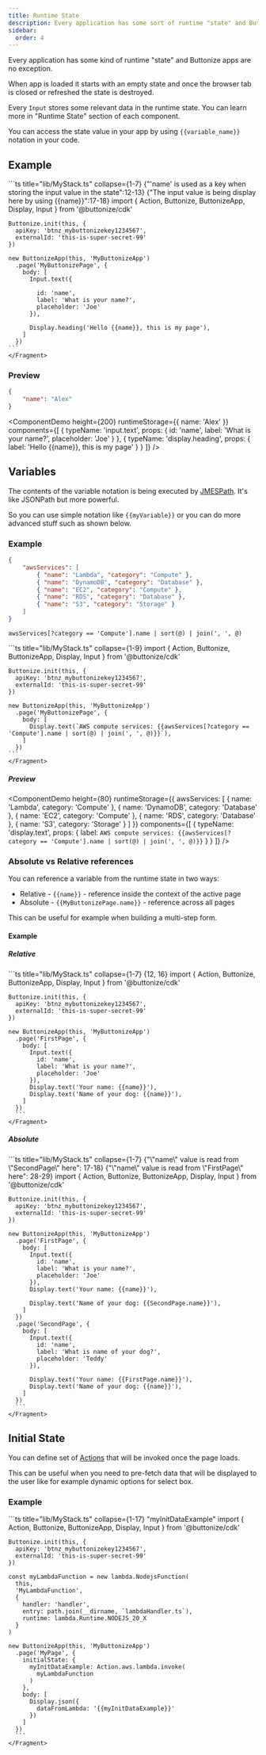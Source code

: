 ```yaml
---
title: Runtime State
description: Every application has some sort of runtime "state" and Buttonize apps are no exception. Learn more about how Buttonize Runtime State works.
sidebar:
  order: 4
---
```



<FrameworkSelect />

Every application has some kind of runtime "state" and Buttonize apps are no exception.

When app is loaded it starts with an empty state and once the browser tab is closed or refreshed the state is destroyed.

Every `Input` stores some relevant data in the runtime state. You can learn more in "Runtime State" section of each component.

You can access the state value in your app by using `{{variable_name}}` notation in your code.

## Example

<FrameworkContent>
  <Fragment slot="cdk">
    ```ts title="lib/MyStack.ts" collapse={1-7} {"'name' is used as a key when storing the input value in the state":12-13} {"The input value is being display here by using {{name}}":17-18}
    import { Action, Buttonize, ButtonizeApp, Display, Input } from '@buttonize/cdk'

    Buttonize.init(this, {
      apiKey: 'btnz_mybuttonizekey1234567',
      externalId: 'this-is-super-secret-99'
    })

    new ButtonizeApp(this, 'MyButtonizeApp')
      .page('MyButtonizePage', {
        body: [
          Input.text({

            id: 'name',
            label: 'What is your name?',
            placeholder: 'Joe'
          }),

          Display.heading('Hello {{name}}, this is my page'),
        ]
      })
    ```
    </Fragment>

</FrameworkContent>

### Preview

```json title="Runtime state" frame="terminal"
{
	"name": "Alex"
}
```

<ComponentDemo
	height={200}
	runtimeStorage={{
		name: 'Alex'
	}}
	components={[
		{
			typeName: 'input.text',
			props: {
				id: 'name',
				label: 'What is your name?',
				placeholder: 'Joe'
			}
		},
		{
			typeName: 'display.heading',
			props: {
				label: 'Hello {{name}}, this is my page'
			}
		}
	]}
/>

## Variables

The contents of the variable notation is being executed by [JMESPath](https://jmespath.org). It's like JSONPath but more powerful.

So you can use simple notation like `{{myVariable}}` or you can do more advanced stuff such as shown below.

### Example

```json title="Runtime state" frame="terminal"
{
	"awsServices": [
		{ "name": "Lambda", "category": "Compute" },
		{ "name": "DynamoDB", "category": "Database" },
		{ "name": "EC2", "category": "Compute" },
		{ "name": "RDS", "category": "Database" },
		{ "name": "S3", "category": "Storage" }
	]
}
```

```text title="JMESPath Expression" frame="terminal"
awsServices[?category == 'Compute'].name | sort(@) | join(', ', @)
```

<FrameworkContent>
  <Fragment slot="cdk">
    ```ts title="lib/MyStack.ts" collapse={1-9}
    import { Action, Buttonize, ButtonizeApp, Display, Input } from '@buttonize/cdk'

    Buttonize.init(this, {
      apiKey: 'btnz_mybuttonizekey1234567',
      externalId: 'this-is-super-secret-99'
    })

    new ButtonizeApp(this, 'MyButtonizeApp')
      .page('MyButtonizePage', {
        body: [
          Display.text(`AWS compute services: {{awsServices[?category == 'Compute'].name | sort(@) | join(', ', @)}}`),
        ]
      })
    ```
    </Fragment>

</FrameworkContent>

##### Preview

<ComponentDemo
	height={80}
	runtimeStorage={{
		awsServices: [
			{ name: 'Lambda', category: 'Compute' },
			{ name: 'DynamoDB', category: 'Database' },
			{ name: 'EC2', category: 'Compute' },
			{ name: 'RDS', category: 'Database' },
			{ name: 'S3', category: 'Storage' }
		]
	}}
	components={[
		{
			typeName: 'display.text',
			props: {
				label: `AWS compute services: {{awsServices[?category == 'Compute'].name | sort(@) | join(', ', @)}}`
			}
		}
	]}
/>

### Absolute vs Relative references

You can reference a variable from the runtime state in two ways:

- Relative - `{{name}}` - reference inside the context of the active page
- Absolute - `{{MyButtonizePage.name}}` - reference across all pages

This can be useful for example when building a multi-step form.

#### Example

##### Relative

<FrameworkContent>
  <Fragment slot="cdk">
    ```ts title="lib/MyStack.ts" collapse={1-7} {12, 16}
    import { Action, Buttonize, ButtonizeApp, Display, Input } from '@buttonize/cdk'

    Buttonize.init(this, {
      apiKey: 'btnz_mybuttonizekey1234567',
      externalId: 'this-is-super-secret-99'
    })

    new ButtonizeApp(this, 'MyButtonizeApp')
      .page('FirstPage', {
        body: [
          Input.text({
            id: 'name',
            label: 'What is your name?',
            placeholder: 'Joe'
          }),
          Display.text('Your name: {{name}}'),
          Display.text('Name of your dog: {{name}}'),
        ]
      })
      ```
    </Fragment>

</FrameworkContent>

##### Absolute

<FrameworkContent>
  <Fragment slot="cdk">
    ```ts title="lib/MyStack.ts" collapse={1-7} {"\"name\" value is read from \"SecondPage\" here": 17-18}  {"\"name\" value is read from \"FirstPage\" here": 28-29}
    import { Action, Buttonize, ButtonizeApp, Display, Input } from '@buttonize/cdk'

    Buttonize.init(this, {
      apiKey: 'btnz_mybuttonizekey1234567',
      externalId: 'this-is-super-secret-99'
    })

    new ButtonizeApp(this, 'MyButtonizeApp')
      .page('FirstPage', {
        body: [
          Input.text({
            id: 'name',
            label: 'What is your name?',
            placeholder: 'Joe'
          }),
          Display.text('Your name: {{name}}'),

          Display.text('Name of your dog: {{SecondPage.name}}'),
        ]
      })
      .page('SecondPage', {
        body: [
          Input.text({
            id: 'name',
            label: 'What is name of your dog?',
            placeholder: 'Teddy'
          }),

          Display.text('Your name: {{FirstPage.name}}'),
          Display.text('Name of your dog: {{name}}'),
        ]
      })
      ```
    </Fragment>

</FrameworkContent>

## Initial State

You can define set of [Actions](/core-concepts/actions/) that will be invoked once the page loads.

This can be useful when you need to pre-fetch data that will be displayed to the user like for example dynamic options for select box.

### Example

<FrameworkContent>
  <Fragment slot="cdk">
    ```ts title="lib/MyStack.ts" collapse={1-17} "myInitDataExample"
    import { Action, Buttonize, ButtonizeApp, Display, Input } from '@buttonize/cdk'

    Buttonize.init(this, {
      apiKey: 'btnz_mybuttonizekey1234567',
      externalId: 'this-is-super-secret-99'
    })

    const myLambdaFunction = new lambda.NodejsFunction(
      this,
      'MyLambdaFunction',
      {
        handler: 'handler',
        entry: path.join(__dirname, `lambdaHandler.ts`),
        runtime: lambda.Runtime.NODEJS_20_X
      }
    )

    new ButtonizeApp(this, 'MyButtonizeApp')
      .page('MyPage', {
        initialState: {
          myInitDataExample: Action.aws.lambda.invoke(
            myLambdaFunction
          )
        },
        body: [
          Display.json({
            dataFromLambda: '{{myInitDataExample}}'
          })
        ]
      })
      ```
    </Fragment>

</FrameworkContent>
